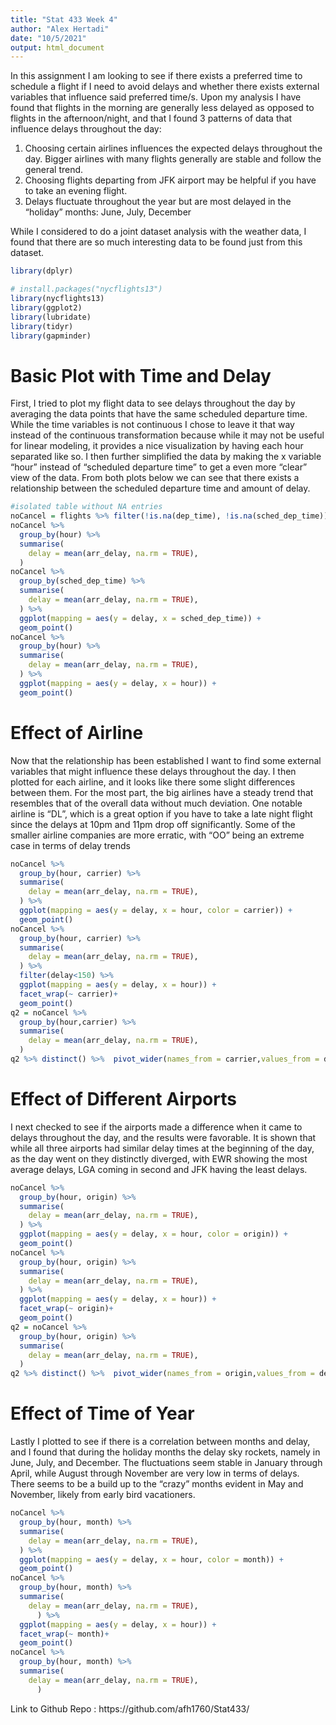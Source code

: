 ```yaml
---
title: "Stat 433 Week 4"
author: "Alex Hertadi"
date: "10/5/2021"
output: html_document
---
```


In this assignment I am looking to see if there exists a preferred time to schedule a flight if I need to avoid delays and whether there exists external variables that influence said preferred time/s. Upon my analysis I have found that flights in the morning are generally less delayed as opposed to flights in the afternoon/night, and that I found 3 patterns of data that influence delays throughout the day:


1. Choosing certain airlines influences the expected delays throughout the day. Bigger airlines with many flights generally are stable and follow the general trend.
2. Choosing flights departing from JFK airport may be helpful if you have to take an evening flight.
3. Delays fluctuate throughout the year but are most delayed in the "holiday" months: June, July, December

While I considered to do a joint dataset analysis with the weather data, I found that there are so much interesting data to be found just from this dataset.


```r
library(dplyr)

# install.packages("nycflights13")
library(nycflights13)
library(ggplot2)
library(lubridate)
library(tidyr)
library(gapminder)
```

# Basic Plot with Time and Delay

First, I tried to plot my flight data to see delays throughout the day by averaging the data points that have the same scheduled departure time. While the time variables is not continuous I chose to leave it that way instead of the continuous transformation because while it may not be useful for linear modeling, it provides a nice visualization by having each hour separated like so. I then further simplified the data by making the x variable "hour" instead of "scheduled departure time" to get a even more "clear" view of the data. From both plots below we can see that there exists a relationship between the scheduled departure time and amount of delay.

```r
#isolated table without NA entries
noCancel = flights %>% filter(!is.na(dep_time), !is.na(sched_dep_time))
noCancel %>% 
  group_by(hour) %>% 
  summarise(
    delay = mean(arr_delay, na.rm = TRUE),
  ) 
noCancel %>% 
  group_by(sched_dep_time) %>% 
  summarise(
    delay = mean(arr_delay, na.rm = TRUE),
  ) %>%
  ggplot(mapping = aes(y = delay, x = sched_dep_time)) +
  geom_point()
noCancel %>% 
  group_by(hour) %>% 
  summarise(
    delay = mean(arr_delay, na.rm = TRUE),
  ) %>%
  ggplot(mapping = aes(y = delay, x = hour)) +
  geom_point()

```

# Effect of Airline

Now that the relationship has been established I want to find some external variables that might influence these delays throughout the day. I then plotted for each airline, and it looks like there some slight differences between them. For the most part, the big airlines have a steady trend that resembles that of the overall data without much deviation. One notable airline is "DL", which is a great option if you have to take a late night flight since the delays at 10pm and 11pm drop off significantly. Some of the smaller airline companies are more erratic, with "OO" being an extreme case in terms of delay trends

```r
noCancel %>% 
  group_by(hour, carrier) %>% 
  summarise(
    delay = mean(arr_delay, na.rm = TRUE),
  ) %>%
  ggplot(mapping = aes(y = delay, x = hour, color = carrier)) +
  geom_point()
noCancel %>% 
  group_by(hour, carrier) %>% 
  summarise(
    delay = mean(arr_delay, na.rm = TRUE),
  ) %>% 
  filter(delay<150) %>%
  ggplot(mapping = aes(y = delay, x = hour)) +
  facet_wrap(~ carrier)+
  geom_point()
q2 = noCancel %>% 
  group_by(hour,carrier) %>% 
  summarise(
    delay = mean(arr_delay, na.rm = TRUE),
  ) 
q2 %>% distinct() %>%  pivot_wider(names_from = carrier,values_from = delay)
```

# Effect of Different Airports

I next checked to see if the airports made a difference when it came to delays throughout the day, and the results were favorable. It is shown that while all three airports had similar delay times at the beginning of the day, as the day went on they distinctly diverged, with EWR showing the most average delays, LGA coming in second and JFK having the least delays.

```r
noCancel %>% 
  group_by(hour, origin) %>% 
  summarise(
    delay = mean(arr_delay, na.rm = TRUE),
  ) %>%
  ggplot(mapping = aes(y = delay, x = hour, color = origin)) +
  geom_point()
noCancel %>% 
  group_by(hour, origin) %>% 
  summarise(
    delay = mean(arr_delay, na.rm = TRUE),
  ) %>%
  ggplot(mapping = aes(y = delay, x = hour)) +
  facet_wrap(~ origin)+
  geom_point()
q2 = noCancel %>% 
  group_by(hour, origin) %>% 
  summarise(
    delay = mean(arr_delay, na.rm = TRUE),
  ) 
q2 %>% distinct() %>%  pivot_wider(names_from = origin,values_from = delay)
```

# Effect of Time of Year

Lastly I plotted to see if there is a correlation between months and delay, and I found that during the holiday months the delay sky rockets, namely in June, July, and December. The fluctuations seem stable in January through April, while August through November are very low in terms of delays. There seems to be a build up to the "crazy" months evident in May and November, likely from early bird vacationers.


```r
noCancel %>% 
  group_by(hour, month) %>% 
  summarise(
    delay = mean(arr_delay, na.rm = TRUE),
  ) %>%
  ggplot(mapping = aes(y = delay, x = hour, color = month)) +
  geom_point()
noCancel %>% 
  group_by(hour, month) %>% 
  summarise(
    delay = mean(arr_delay, na.rm = TRUE),
      ) %>%
  ggplot(mapping = aes(y = delay, x = hour)) +
  facet_wrap(~ month)+
  geom_point()
noCancel %>% 
  group_by(hour, month) %>% 
  summarise(
    delay = mean(arr_delay, na.rm = TRUE),
      ) 
```



Link to Github Repo : https://github.com/afh1760/Stat433/
